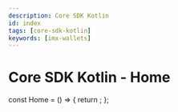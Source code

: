 ```yaml
---
description: Core SDK Kotlin
id: index
tags: [core-sdk-kotlin]
keywords: [imx-wallets]
---
```


# Core SDK Kotlin - Home


const Home = () => {
  return <Redirect to="/sdk-docs/core-sdk-kotlin/overview" />;
};
